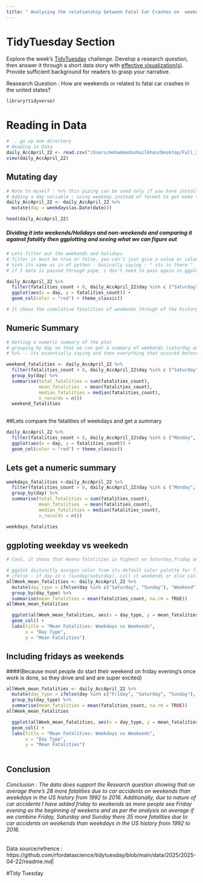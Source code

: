 ```yaml
---
title: " Analysing the relationship between Fatal Car Crashes on  weekends"
---
```



# TidyTuesday Section

Explore the week's [TidyTuesday](https://github.com/rfordatascience/tidytuesday) challenge. Develop a research question, then answer it through a short data story with [effective visualization(s)]({{< var effective-viz-url >}}).  Provide sufficient background for readers to grasp your narrative.

Reasearch Question : How are weekends or related to fatal car crashes in the united states?

```r
library(tidyverse)
```


# Reading in Data 
```r
# .. go up one directory
# Reading in Data 
daily_AccApril_22 <- read.csv("/Users/mohammedsohailkhan/Desktop/Fall_2025/Intermediate_DS/Portfolio/portfolio-Sohail-44/data/raw/Daily_Accidents_Apr_22_2025.csv")
view(daily_AccApril_22)
```


## Mutating day 

```r
# Note to myself : %>% this piping can be used only if you have installed deplyr or itdyverse 
# Adding a day variable : using weekday instead of format to get make the rewrite day as weekday 
daily_AccApril_22 <- daily_AccApril_22 %>% 
  mutate(day = weekdays(as.Date(date)))

head(daily_AccApril_22)

```

##### Dividing it into weekends/Holidays and non-weekends and  comparing it against fatality then ggplotting and seeing what we can figure out 
```r
# Lets filter out the weekends and holidays 
# filter it must be true or false, you can't just give a value or column
# %in% its same as in of python - basically saying : " its in there "
# if I data is passed through pipe, i don't need to pass again in ggplot

daily_AccApril_22 %>% 
  filter(fatalities_count > 0, daily_AccApril_22$day %in% c ("Saturday", "Sunday")) %>% 
  ggplot(aes(x = day, y = fatalities_count)) + 
  geom_col(color = "red") + theme_classic()

# It shows the cumulative fatalities of weekends through of the history of USA from 1992 to 2016

```
## Numeric Summary 
```r
# Getting a numeric summary of the plot 
# grouping by day so that we can get a summary of weekends (saturday and sunday combined)
# %>% -- its essentially saying and then everything that occured before is passed we don't need to create specific column if we have filtered it and piped it

weekend_fatalities <- daily_AccApril_22 %>% 
  filter(fatalities_count > 0, daily_AccApril_22$day %in% c ("Saturday", "Sunday")) %>% 
  group_by(day) %>% 
  summarise(total_fatalities = sum(fatalities_count),
            mean_fatalities  = mean(fatalities_count),
            median_fatalities = median(fatalities_count),
            n_records = n())
  weekend_fatalities
  
```
##Lets compare the fatalities of weekdays and get a summary 
```r
daily_AccApril_22 %>% 
  filter(fatalities_count > 0, daily_AccApril_22$day %in% c ("Monday", "Tuesday", "Wednesday", "Thursday", "Friday")) %>%
  ggplot(aes(x = day, y = fatalities_count)) + 
  geom_col(color = "red") + theme_classic()
```
## Lets get a numeric summary 
```r
weekdays_fatalities <-daily_AccApril_22 %>% 
  filter(fatalities_count > 0, daily_AccApril_22$day %in% c ("Monday", "Tuesday", "Wednesday", "Thursday", "Friday")) %>%
  group_by(day) %>% 
  summarise(total_fatalities = sum(fatalities_count),
            mean_fatalities  = mean(fatalities_count),
            median_fatalities = median(fatalities_count),
            n_records = n())

weekdays_fatalities

```
## ggploting weekday vs weekedn
```r
# Cool, it shows that means fatalities is highest on Saturday,friday and sunday -- Lets plot mean fatalities of whole week and take mean of sunday, saturday and friday fatalities and compare with Monday, tuesday, Wednesday and thurday fatalities 

# ggplot distinctly assigns color from its default color palette for fill = day type 
# ifelse - if day in c (sunday/saturday), call it weekends or else call it a weekday
allWeek_mean_fatalities <- daily_AccApril_22 %>%
  mutate(day_type = ifelse(day %in% c("Saturday", "Sunday"), "Weekend", "Weekday")) %>% 
  group_by(day_type) %>%
  summarise(mean_fatalities = mean(fatalities_count, na.rm = TRUE)) 
allWeek_mean_fatalities

  ggplot(allWeek_mean_fatalities, aes(x = day_type, y = mean_fatalities, fill = day_type)) + # ggplot distinctly assigns
  geom_col() +
  labs(title = "Mean Fatalities: Weekdays vs Weekends",
       x = "Day Type",
       y = "Mean Fatalities")

```

## Including fridays as weekends 
####(Because most people do start their weekend on friday evening's once work is done, so they drive and and are super excited) 
```r
allWeek_mean_fatalities <- daily_AccApril_22 %>%
  mutate(day_type = ifelse(day %in% c("Friday", "Saturday", "Sunday"), "Weekend", "Weekday")) %>%
  group_by(day_type) %>%
  summarise(mean_fatalities = mean(fatalities_count, na.rm = TRUE)) 
allWeek_mean_fatalities

  ggplot(allWeek_mean_fatalities, aes(x = day_type, y = mean_fatalities, fill = day_type)) +
  geom_col() +
  labs(title = "Mean Fatalities: Weekdays vs Weekends",
       x = "Day Type",
       y = "Mean Fatalities")
  
```


## Conclusion

###### Conclusion : The data does support the Research question showing that on average there's 28 more fatalities due to car accidents on weekends than weekdays in the US history from 1992 to 2016. Additionally, due to nature of car accidents I have added friday to weekends as more people see Friday evening as the beginning of weekens and as per the analysis on average if we combine Friday, Saturday and Sunday there 35 more fatalities due to car accidents on weekends than weekdays in the US history from 1992 to 2016. 

####### Data source/refrence : https://github.com/rfordatascience/tidytuesday/blob/main/data/2025/2025-04-22/readme.md| 
#######  #Tidy Tuesday




